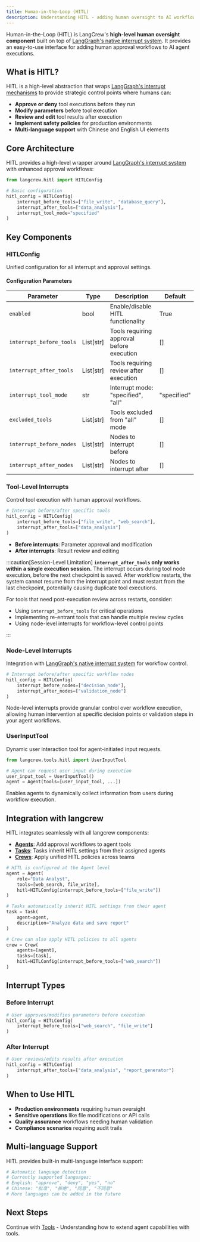 ```yaml
---
title: Human-in-the-Loop (HITL)
description: Understanding HITL - adding human oversight to AI workflows
---
```


Human-in-the-Loop (HITL) is LangCrew's **high-level human oversight component** built on top of [LangGraph's native interrupt system](https://langchain-ai.github.io/langgraph/concepts/human_in_the_loop/). It provides an easy-to-use interface for adding human approval workflows to AI agent executions.

## What is HITL?

HITL is a high-level abstraction that wraps [LangGraph's interrupt mechanisms](https://langchain-ai.github.io/langgraph/concepts/human_in_the_loop/) to provide strategic control points where humans can:

- **Approve or deny** tool executions before they run
- **Modify parameters** before tool execution  
- **Review and edit** tool results after execution
- **Implement safety policies** for production environments
- **Multi-language support** with Chinese and English UI elements

## Core Architecture

HITL provides a high-level wrapper around [LangGraph's interrupt system](https://langchain-ai.github.io/langgraph/concepts/human_in_the_loop/) with enhanced approval workflows:

```python
from langcrew.hitl import HITLConfig

# Basic configuration
hitl_config = HITLConfig(
    interrupt_before_tools=["file_write", "database_query"],
    interrupt_after_tools=["data_analysis"],
    interrupt_tool_mode="specified"
)
```

## Key Components

### HITLConfig

Unified configuration for all interrupt and approval settings.

#### Configuration Parameters

| Parameter                | Type      | Description                               | Default     |
| ------------------------ | --------- | ----------------------------------------- | ----------- |
| `enabled`                | bool      | Enable/disable HITL functionality         | True        |
| `interrupt_before_tools` | List[str] | Tools requiring approval before execution | []          |
| `interrupt_after_tools`  | List[str] | Tools requiring review after execution    | []          |
| `interrupt_tool_mode`    | str       | Interrupt mode: "specified", "all"        | "specified" |
| `excluded_tools`         | List[str] | Tools excluded from "all" mode            | []          |
| `interrupt_before_nodes` | List[str] | Nodes to interrupt before                 | []          |
| `interrupt_after_nodes`  | List[str] | Nodes to interrupt after                  | []          |

### Tool-Level Interrupts

Control tool execution with human approval workflows.

```python
# Interrupt before/after specific tools
hitl_config = HITLConfig(
    interrupt_before_tools=["file_write", "web_search"],
    interrupt_after_tools=["data_analysis"]
)
```

- **Before interrupts**: Parameter approval and modification
- **After interrupts**: Result review and editing

:::caution[Session-Level Limitation]
**`interrupt_after_tools` only works within a single execution session.** The interrupt occurs during tool node execution, before the next checkpoint is saved. After workflow restarts, the system cannot resume from the interrupt point and must restart from the last checkpoint, potentially causing duplicate tool executions.

For tools that need post-execution review across restarts, consider:

- Using `interrupt_before_tools` for critical operations
- Implementing re-entrant tools that can handle multiple review cycles
- Using node-level interrupts for workflow-level control points

:::

### Node-Level Interrupts  

Integration with [LangGraph's native interrupt system](https://langchain-ai.github.io/langgraph/concepts/human_in_the_loop/) for workflow control.

```python
# Interrupt before/after specific workflow nodes
hitl_config = HITLConfig(
    interrupt_before_nodes=["decision_node"],
    interrupt_after_nodes=["validation_node"]
)
```

Node-level interrupts provide granular control over workflow execution, allowing human intervention at specific decision points or validation steps in your agent workflows.

### UserInputTool

Dynamic user interaction tool for agent-initiated input requests.

```python
from langcrew.tools.hitl import UserInputTool

# Agent can request user input during execution
user_input_tool = UserInputTool()
agent = Agent(tools=[user_input_tool, ...])
```

Enables agents to dynamically collect information from users during workflow execution.

## Integration with langcrew

HITL integrates seamlessly with all langcrew components:

- **[Agents](/concepts/agents)**: Add approval workflows to agent tools
- **[Tasks](/concepts/tasks)**: Tasks inherit HITL settings from their assigned agents
- **[Crews](/concepts/crews)**: Apply unified HITL policies across teams

```python
# HITL is configured at the Agent level
agent = Agent(
    role="Data Analyst", 
    tools=[web_search, file_write],
    hitl=HITLConfig(interrupt_before_tools=["file_write"])
)

# Tasks automatically inherit HITL settings from their agent
task = Task(
    agent=agent,
    description="Analyze data and save report"
)

# Crew can also apply HITL policies to all agents
crew = Crew(
    agents=[agent], 
    tasks=[task],
    hitl=HITLConfig(interrupt_before_tools=["web_search"])
)
```

## Interrupt Types

### Before Interrupt

```python
# User approves/modifies parameters before execution
hitl_config = HITLConfig(
    interrupt_before_tools=["web_search", "file_write"]
)
```

### After Interrupt

```python
# User reviews/edits results after execution
hitl_config = HITLConfig(
    interrupt_after_tools=["data_analysis", "report_generator"]
)
```

## When to Use HITL

- **Production environments** requiring human oversight
- **Sensitive operations** like file modifications or API calls
- **Quality assurance** workflows needing human validation
- **Compliance scenarios** requiring audit trails

## Multi-language Support

HITL provides built-in multi-language interface support:

```python
# Automatic language detection
# Currently supported languages:
# English: "approve", "deny", "yes", "no"
# Chinese: "批准", "拒绝", "同意", "不同意"
# More languages can be added in the future
```

## Next Steps

Continue with [Tools](/concepts/tools) - Understanding how to extend agent capabilities with tools.

